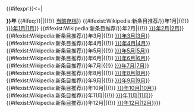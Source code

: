 {{#ifexpr:{{{1|{{CURRENTYEAR}}}}}<={{CURRENTYEAR}}|<p>'''{{{1|{{CURRENTYEAR}}}}}年''' {{#ifeq:{{{1|{{CURRENTYEAR}}}}}|{{CURRENTYEAR}}|{{!}} [[Wikipedia:新条目推荐/{{CURRENTYEAR}}年{{CURRENTMONTHNAME}}|当前存档]]}} {{#ifexist:Wikipedia:新条目推荐/{{{1|{{CURRENTYEAR}}}}}年1月|{{!}} [[Wikipedia:新条目推荐/{{{1|{{CURRENTYEAR}}}}}年1月|1月]]}} {{#ifexist:Wikipedia:新条目推荐/{{{1|{{CURRENTYEAR}}}}}年2月|{{!}} [[Wikipedia:新条目推荐/{{{1|{{CURRENTYEAR}}}}}年2月|2月]]}} {{#ifexist:Wikipedia:新条目推荐/{{{1|{{CURRENTYEAR}}}}}年3月|{{!}} [[Wikipedia:新条目推荐/{{{1|{{CURRENTYEAR}}}}}年3月|3月]]}} {{#ifexist:Wikipedia:新条目推荐/{{{1|{{CURRENTYEAR}}}}}年4月|{{!}} [[Wikipedia:新条目推荐/{{{1|{{CURRENTYEAR}}}}}年4月|4月]]}} {{#ifexist:Wikipedia:新条目推荐/{{{1|{{CURRENTYEAR}}}}}年5月|{{!}} [[Wikipedia:新条目推荐/{{{1|{{CURRENTYEAR}}}}}年5月|5月]]}} {{#ifexist:Wikipedia:新条目推荐/{{{1|{{CURRENTYEAR}}}}}年6月|{{!}} [[Wikipedia:新条目推荐/{{{1|{{CURRENTYEAR}}}}}年6月|6月]]}} {{#ifexist:Wikipedia:新条目推荐/{{{1|{{CURRENTYEAR}}}}}年7月|{{!}} [[Wikipedia:新条目推荐/{{{1|{{CURRENTYEAR}}}}}年7月|7月]]}} {{#ifexist:Wikipedia:新条目推荐/{{{1|{{CURRENTYEAR}}}}}年8月|{{!}} [[Wikipedia:新条目推荐/{{{1|{{CURRENTYEAR}}}}}年8月|8月]]}} {{#ifexist:Wikipedia:新条目推荐/{{{1|{{CURRENTYEAR}}}}}年9月|{{!}} [[Wikipedia:新条目推荐/{{{1|{{CURRENTYEAR}}}}}年9月|9月]]}} {{#ifexist:Wikipedia:新条目推荐/{{{1|{{CURRENTYEAR}}}}}年10月|{{!}} [[Wikipedia:新条目推荐/{{{1|{{CURRENTYEAR}}}}}年10月|10月]]}} {{#ifexist:Wikipedia:新条目推荐/{{{1|{{CURRENTYEAR}}}}}年11月|{{!}} [[Wikipedia:新条目推荐/{{{1|{{CURRENTYEAR}}}}}年11月|11月]]}} {{#ifexist:Wikipedia:新条目推荐/{{{1|{{CURRENTYEAR}}}}}年12月|{{!}} [[Wikipedia:新条目推荐/{{{1|{{CURRENTYEAR}}}}}年12月|12月]]}}}}